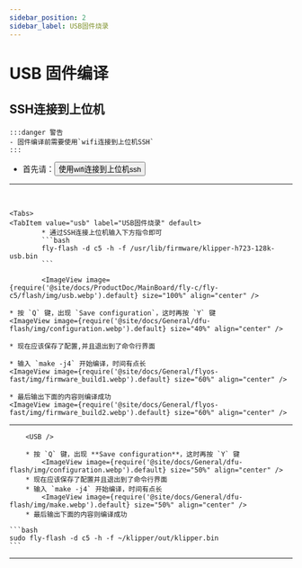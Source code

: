 ```yaml
---
sidebar_position: 2
sidebar_label: USB固件烧录
---
```






# USB 固件编译

## SSH连接到上位机

    :::danger 警告
    - 固件编译前需要使用`wifi连接到上位机SSH`
    :::

 * 首先请：<Button variant="contained" disableElevation component="a" rel="noopener" href="/docs/ProductDoc/MainBoard/fly-c/fly-c5/ssh#使用wifi连接到上位机ssh">使用wifi连接到上位机ssh</Button>  
 ---
 <br/>

    <Tabs>
    <TabItem value="usb" label="USB固件烧录" default>
            * 通过SSH连接上位机输入下方指令即可
            ```bash
            fly-flash -d c5 -h -f /usr/lib/firmware/klipper-h723-128k-usb.bin
            ```

            <ImageView image={require('@site/docs/ProductDoc/MainBoard/fly-c/fly-c5/flash/img/usb.webp').default} size="100%" align="center" />

    * 按 `Q` 键，出现 `Save configuration`，这时再按 `Y` 键
    <ImageView image={require('@site/docs/General/dfu-flash/img/configuration.webp').default} size="40%" align="center" />

    * 现在应该保存了配置,并且退出到了命令行界面

    * 输入 `make -j4` 开始编译，时间有点长
    <ImageView image={require('@site/docs/General/flyos-fast/img/firmware_build1.webp').default} size="60%" align="center" />

    * 最后输出下面的内容则编译成功
    <ImageView image={require('@site/docs/General/flyos-fast/img/firmware_build2.webp').default} size="60%" align="center" />
---

        <USB />

        * 按 `Q` 键，出现 **Save configuration**，这时再按 `Y` 键
            <ImageView image={require('@site/docs/General/dfu-flash/img/configuration.webp').default} size="50%" align="center" />
        * 现在应该保存了配置并且退出到了命令行界面
        * 输入 `make -j4` 开始编译，时间有点长
            <ImageView image={require('@site/docs/General/dfu-flash/img/make.webp').default} size="50%" align="center" />
        * 最后输出下面的内容则编译成功

    ```bash
    sudo fly-flash -d c5 -h -f ~/klipper/out/klipper.bin
    ```
---
